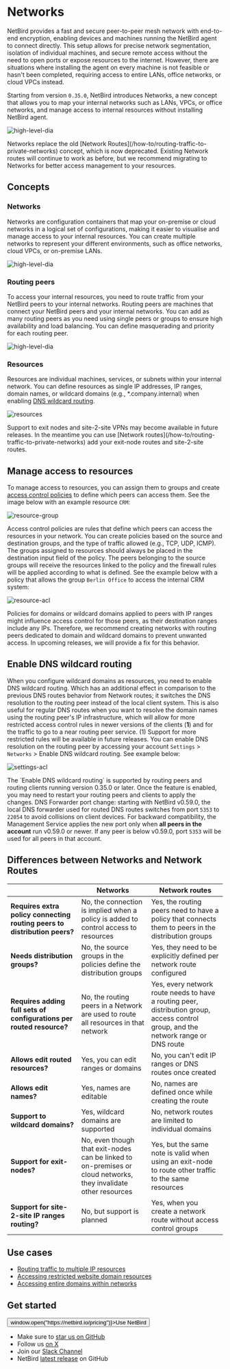 # Networks

NetBird provides a fast and secure peer-to-peer mesh network with end-to-end encryption, enabling devices and machines
running the NetBird agent to connect directly. This setup allows for precise network segmentation,
isolation of individual machines, and secure remote access without the need to open ports or expose resources to the
internet. However, there are situations where installing the agent on every machine is not feasible or hasn't been
completed, requiring access to entire LANs, office networks, or cloud VPCs instead.

Starting from version `0.35.0`, NetBird introduces Networks, a new concept that allows you to map your internal networks
such as LANs, VPCs, or office networks, and manage access to internal resources without installing NetBird agent.

<p>
    <img src="/docs-static/img/how-to-guides/netbird-network-routes.png" alt="high-level-dia" className="imagewrapper-big"/>
</p>

<Note>
    Networks replace the old [Network Routes](/how-to/routing-traffic-to-private-networks) concept, which is now deprecated.
    Existing Network routes will continue to work as before, but we recommend migrating to Networks for better access
    management to your resources.
</Note>

## Concepts
### Networks
Networks are configuration containers that map your on-premise or cloud networks in a logical set of configurations,
making it easier to visualise and manage access to your internal resources. You can create multiple networks to represent your
different environments, such as office networks, cloud VPCs, or on-premise LANs.

<p>
    <img src="/docs-static/img/how-to-guides/networks/new-network-2.png" alt="high-level-dia" className="imagewrapper"/>
</p>

### Routing peers
To access your internal resources, you need to route traffic from your NetBird peers to your internal networks.
Routing peers are machines that connect your NetBird peers and your internal networks.
You can add as many routing peers as you need using single peers or groups to ensure high availability and load balancing.
You can define masquerading and priority for each routing peer.

<p>
    <img src="/docs-static/img/how-to-guides/networks/add-routing-peer-1.png" alt="high-level-dia" className="imagewrapper"/>
</p>


### Resources
Resources are individual machines, services, or subnets within your internal network. You can define resources as single
IP addresses, IP ranges, domain names, or wildcard domains (e.g., *.company.internal) when enabling [DNS wildcard routing](#enable-dns-wildcard-routing).

<p>
    <img src="/docs-static/img/how-to-guides/networks/resources-1.png" alt="resources" className="imagewrapper-big"/>
</p>
<Note>
  Support to exit nodes and site-2-site VPNs may become available in future releases. In the meantime you can use [Network routes](/how-to/routing-traffic-to-private-networks) add your exit-node routes and site-2-site routes.
</Note>


## Manage access to resources

To manage access to resources, you can assign them to groups and create [access control policies](/how-to/manage-network-access#creating-policies) to define which peers can access them.
See the image below with an example resource `CRM`:
<p>
    <img src="/docs-static/img/how-to-guides/networks/resources-2.png" alt="resource-group" className="imagewrapper"/>
</p>

Access control policies are rules that define which peers can access the resources in your network. You can create policies based on the source and destination groups, and the type of traffic allowed (e.g., TCP, UDP, ICMP).
The groups assigned to resources should always be placed in the destination input field of the policy.
The peers belonging to the source groups will receive the resources linked to the policy and the firewall rules will be applied according to what is defined.
See the example below with a policy that allows the group `Berlin Office` to access the internal CRM system:

<p>
    <img src="/docs-static/img/how-to-guides/networks/resource-acl-1.png" alt="resource-acl" className="imagewrapper-big"/>
</p>

<Note>
    Policies for domains or wildcard domains applied to peers with IP ranges might influence access control for those peers, as their destination ranges include any IPs. Therefore, we recommend creating networks with routing peers dedicated to domain and wildcard domains to prevent unwanted access. In upcoming releases, we will provide a fix for this behavior.
</Note>

## Enable DNS wildcard routing
When you configure wildcard domains as resources, you need to enable DNS wildcard routing. Which has an additional effect in comparison to the previous DNS routes behavior from Network routes; it switches the DNS resolution to the routing peer instead of the local client system.
This is also useful for regular DNS routes when you want to resolve the domain names using the routing peer's IP infrastructure, which will allow for more restricted access control rules in newer versions of the clients (**1**) and for the traffic to go to a near routing peer service.
<Note>
 (1) Support for more restricted rules will be available in future releases.
</Note>
You can enable DNS resolution on the routing peer by accessing your account `Settings` > `Networks` > Enable DNS wildcard routing. See example below:
<p>
    <img src="/docs-static/img/how-to-guides/networks/settings-1.png" alt="settings-acl" className="imagewrapper-big"/>
</p>

<Note>
    The `Enable DNS wildcard routing` is supported by routing peers and routing clients running version 0.35.0 or later.
    Once the feature is enabled, you may need to restart your routing peers and clients to apply the changes.
</Note>

<Note>
    DNS Forwarder port change: starting with NetBird v0.59.0, the local DNS forwarder used for routed DNS routes switches from port <code>5353</code> to <code>22054</code> to avoid collisions on client devices. For backward compatibility, the Management Service applies the new port only when <strong>all peers in the account</strong> run v0.59.0 or newer. If any peer is below v0.59.0, port <code>5353</code> will be used for all peers in that account.
</Note>

## Differences between Networks and Network Routes

|                                                                           | Networks                                                                                                          | Network routes                                                                                                                      |
|---------------------------------------------------------------------------|-------------------------------------------------------------------------------------------------------------------|-------------------------------------------------------------------------------------------------------------------------------------|
| **Requires extra policy connecting routing peers to distribution peers?** | No, the connection is implied when a policy is added to control access to resources                               | Yes, the routing peers need to have a policy that connects them to peers in the distribution groups                                 |
| **Needs distribution groups?**                                            | No, the source groups in the policies define the distribution groups                                              | Yes, they need to be explicitly defined per network route configured                                                                |
| **Requires adding full sets of configurations per routed resource?**      | No, the routing peers in a Network are used to route all resources in that network                                | Yes, every network route needs to have a routing peer, distribution group, access control group, and the network range or DNS route |
| **Allows edit routed resources?**                                         | Yes, you can edit ranges or domains                                                                               | No, you can't edit IP ranges or DNS routes once created                                                                             |
| **Allows edit names?**                                                    | Yes, names are editable                                                                                           | No, names are defined once while creating the route                                                                                 |
| **Support to wildcard domains?**                                          | Yes, wildcard domains are supported                                                                               | No, network routes are limited to individual domains                                                                                |
| **Support for exit-nodes?**                                               | No, even though that exit-nodes can be linked to on-premises or cloud networks, they invalidate other resources   | Yes, but the same note is valid when using an exit-node to route other traffic to the same resources                                |
| **Support for site-2-site IP ranges routing?**                            | No, but support is planned                                                                                        | Yes, when you create a network route without access control groups                                                                  |


## Use cases
- [Routing traffic to multiple IP resources](/how-to/routing-traffic-to-multiple-resources)
- [Accessing restricted website domain resources](/how-to/accessing-restricted-domain-resources)
- [Accessing entire domains within networks](/how-to/accessing-entire-domains-within-networks)

## Get started
<p float="center" >
    <Button name="button" className="button-5" onClick={() => window.open("https://netbird.io/pricing")}>Use NetBird</Button>
</p>

- Make sure to [star us on GitHub](https://github.com/netbirdio/netbird)
- Follow us [on X](https://x.com/netbird)
- Join our [Slack Channel](/slack-url)
- NetBird [latest release](https://github.com/netbirdio/netbird/releases) on GitHub

